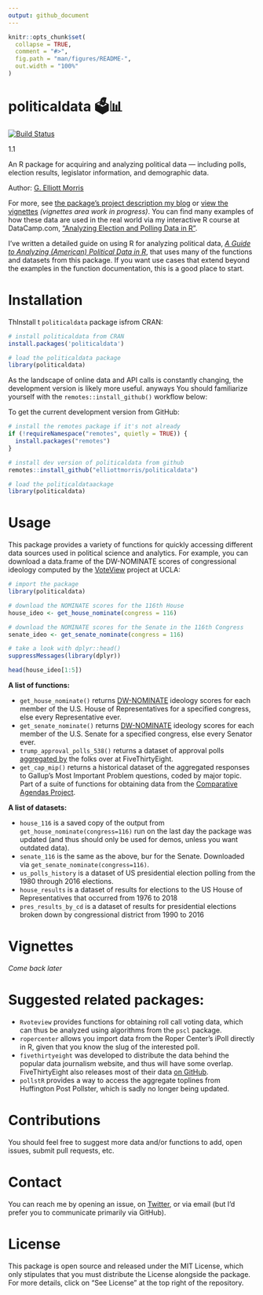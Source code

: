 ```yaml
---
output: github_document
---
```


<!-- README.md is generated from README.Rmd. Please edit that file -->

```r
knitr::opts_chunk$set(
  collapse = TRUE,
  comment = "#>",
  fig.path = "man/figures/README-",
  out.width = "100%"
)
```


# politicaldata 🗳📊 

[![Build Status](https://travis-ci.com/elliottmorris/politicaldata.svg?branch=master)](https://travis-ci.com/elliottmorris/politicaldata) 

1.1  


An R package for acquiring and analyzing political data — including polls, election results, legislator information, and demographic data.


Author: [G. Elliott Morris](https://www.thecrosstab.com)

For more, see [the package's project description my blog](https://www.thecrosstab.com/project/politicaldata-package/) or [view the vignettes](https://github.com/elliottmorris/politicaldata) _(vignettes area work in progress)_. You can find many examples of how these data are used in the real world via my interactive R course at DataCamp.com, ["Analyzing Election and Polling Data in R"](https://www.datacamp.com/courses/analyzing-election-and-polling-data-in-r). 

I've written a detailed guide on using R for analyzing political data, [_A Guide to Analyzing (American) Political Data in R_](https://www.thecrosstab.com/project/guide), that uses many of the functions and datasets from this package. If you want use cases that extend beyond the examples in the function documentation, this is a good place to start.



# Installation

ThInstall t `politicaldata` package isfrom CRAN:

```r
# install politicaldata from CRAN
install.packages('politicaldata')

# load the politicaldata package
library(politicaldata)
```

As the landscape of online data and API calls is constantly changing, the development version is likely more useful.  anyways You should familiarize yourself with the `remotes::install_github()` workflow below:

To get the current development version from GitHub:

```r 
# install the remotes package if it's not already
if (!requireNamespace("remotes", quietly = TRUE)) {
  install.packages("remotes")
}

# install dev version of politicaldata from github
remotes::install_github("elliottmorris/politicaldata")

# load the politicaldataackage
library(politicaldata)
```


# Usage


This package provides a variety of functions for quickly accessing different data sources used in political science and analytics. For example, you can download a data.frame of the DW-NOMINATE scores of congressional ideology computed by the [VoteView](https://voteview.com) project at UCLA:


```r
# import the package
library(politicaldata)

# download the NOMINATE scores for the 116th House
house_ideo <- get_house_nominate(congress = 116)

# download the NOMINATE scores for the Senate in the 116th Congress
senate_ideo <- get_senate_nominate(congress = 116)

# take a look with dplyr::head()
suppressMessages(library(dplyr))

head(house_ideo[1:5])
```


**A list of functions:**

- `get_house_nominate()` returns [DW-NOMINATE](https://www.voteview.com/about) ideology scores for each member of the U.S. House of Representatives for a specified congress, else every Representative ever.
- `get_senate_nominate()` returns [DW-NOMINATE](https://www.voteview.com/about) ideology scores for each member of the U.S. Senate for a specified congress, else every Senator ever.
- `trump_approval_polls_538()` returns a dataset of approval polls [aggregated by](https://projects.fivethirtyeight.com/trump-approval-ratings/) the folks over at FiveThirtyEight.
- `get_cap_mip()` returns a historical dataset of the aggregated responses to Gallup's Most Important Problem questions, coded by major topic. Part of a suite of functions for obtaining data from the [Comparative Agendas Project](https://www.comparativeagendas.net).


**A list of datasets:**

- `house_116` is a saved copy of the output from `get_house_nominate(congress=116)` run on the last day the package was updated (and thus should only be used for demos, unless you want outdated data).
- `senate_116` is the same as the above, bur for the Senate. Downloaded via `get_senate_nominate(congress=116)`.
- `us_polls_history` is a dataset of US presidential election polling from the 1980 through 2016 elections.
- `house_results` is a dataset of results for elections to the US House of Representatives that occurred from 1976 to 2018
- `pres_results_by_cd` is a dataset of results for presidential elections broken down by congressional district from 1990 to 2016



# Vignettes

_Come back later_


# Suggested related packages:

- `Rvoteview` provides functions for obtaining roll call voting data, which can thus be analyzed using algorithms from the `pscl` package.
- `ropercenter` allows you import data from the Roper Center's iPoll directly in R, given that you know the slug of the interested poll.
- `fivethirtyeight` was developed to distribute the data behind the popular data journalism website, and thus will have some overlap. FiveThirtyEight also releases most of their data [on GitHub](https://github.com/fivethirtyeight/data).
- `pollstR` provides a way to access the aggregate toplines from Huffington Post Pollster, which is sadly no longer being updated.



# Contributions

You should feel free to suggest more data and/or functions to add, open issues, submit pull requests, etc. 


# Contact

You can reach me by opening an issue, on [Twitter](https://www.twitter.com/gelliottmorris), or via email (but I'd prefer you to communicate primarily via GitHub).



# License

This package is open source and released under the MIT License, which only stipulates that you must distribute the License alongside the package. For more details, click on "See License" at the top right of the repository.




